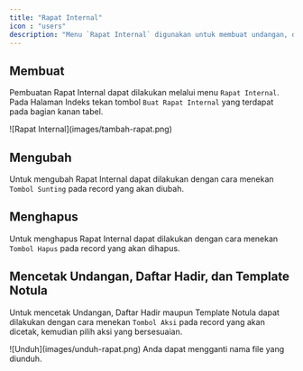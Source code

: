 ```yaml
---
title: "Rapat Internal"
icon : "users"
description: "Menu `Rapat Internal` digunakan untuk membuat undangan, daftar hadir dan template notula Rapat Internal."
---
```


## Membuat
Pembuatan Rapat Internal dapat dilakukan melalui menu `Rapat Internal`. Pada Halaman Indeks tekan tombol `Buat Rapat Internal` yang terdapat pada bagian kanan tabel.
<Frame caption="Tampilan Membuat Rapat Internal">
    ![Rapat Internal](images/tambah-rapat.png)
</Frame>

## Mengubah

Untuk mengubah Rapat Internal dapat dilakukan dengan cara menekan `Tombol Sunting` pada record yang akan diubah.

## Menghapus

Untuk menghapus Rapat Internal dapat dilakukan dengan cara menekan `Tombol Hapus` pada record yang akan dihapus.

## Mencetak Undangan, Daftar Hadir, dan Template Notula

Untuk mencetak Undangan, Daftar Hadir maupun Template Notula dapat dilakukan dengan cara menekan `Tombol Aksi` pada record yang akan dicetak, kemudian pilih aksi yang bersesuaian.

<Frame caption="Tampilan Cetak">
    ![Unduh](images/unduh-rapat.png)
</Frame>

<Tip>
    Anda dapat mengganti nama file  yang diunduh.
</Tip>



